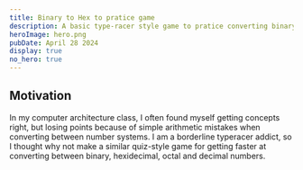 ```yaml
---
title: Binary to Hex to pratice game
description: A basic type-racer style game to pratice converting binary to hexidecimal and decimal. Get to know different number systems like the back of your hand.
heroImage: hero.png
pubDate: April 28 2024
display: true
no_hero: true
---
```



<Game client:load />

## Motivation

In my computer architecture class, I often found myself getting concepts right, but losing points because of simple arithmetic mistakes when converting between number systems. I am a borderline typeracer addict, so I thought why not make a similar quiz-style game for getting faster at converting between binary, hexidecimal, octal and decimal numbers.
